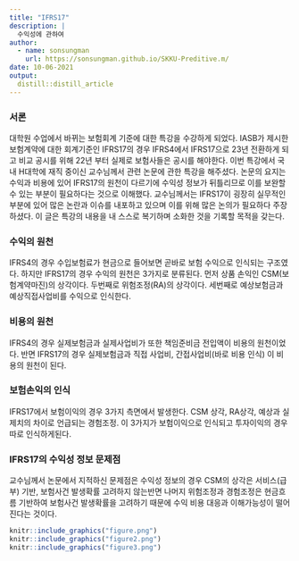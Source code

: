 ```yaml
---
title: "IFRS17"
description: |
  수익성에 관하여
author:
  - name: sonsungman
    url: https://sonsungman.github.io/SKKU-Preditive.m/
date: 10-06-2021
output:
  distill::distill_article
---
```


### 서론

대학원 수업에서 바뀌는 보험회계 기준에 대한 특강을 수강하게 되었다. IASB가 제시한 보험계약에 대한 회계기준인 IFRS17의 경우 IFRS4에서 IFRS17으로 23년 전환하게 되고 비교 공시를 위해 22년 부터 실제로 보험사들은 공시를 해야한다. 이번 특강에서 국내 H대학에 재직 중이신 교수님께서 관련 논문에 관한 특강을 해주셨다. 논문의 요지는 수익과 비용에 있어 IFRS17의 원천이 다르기에 수익성 정보가 뒤틀리므로 이를 보완할 수 있는 부분이 필요하다는 것으로 이해했다. 교수님께서는 IFRS17이 굉장히 실무적인 부분에 있어 많은 논란과 이슈를 내포하고 있으며 이를 위해 많은 논의가 필요하다 주장하셨다. 이 글은 특강의 내용을 내 스스로 복기하며 소화한 것을 기록할 목적을 갖는다. 

### 수익의 원천

IFRS4의 경우 수입보험료가 현금으로 들어보면 곧바로 보험 수익으로 인식되는 구조였다. 하지만 IFRS17의 경우 수익의 원천은 3가지로 분류된다. 먼저 상품 손익인 CSM(보험계약마진)의 상각이다. 두번째로 위험조정(RA)의 상각이다. 세번째로 예상보험금과 예상직접사업비를  수익으로 인식한다. 

### 비용의 원천

IFRS4의 경우 실제보험금과 실제사업비가 또한 책임준비금 전입액이 비용의 원천이었다. 반면 IFRS17의 경우 실제보험금과 직접 사업비, 간접사업비(바로 비용 인식) 이 비용의 원천이 된다. 

### 보험손익의 인식

IFRS17에서 보험이익의 경우 3가지 측면에서 발생한다. CSM 상각, RA상각, 예상과 실제치의 차이로 언급되는 경험조정. 이 3가지가 보험이익으로 인식되고 투자이익의 경우 따로 인식하게된다. 

### IFRS17의 수익성 정보 문제점

교수님께서 논문에서 지적하신 문제점은 수익성 정보의 경우 CSM의 상각은 서비스(급부) 기반, 보험사건 발생확률 고려하지 않는반면 나머지 위험조정과 경험조정은 현금흐름 기반하여 보험사건 발생확률을 고려하기 때문에 수익 비용 대응과 이해가능성이 떨어진다는 것이다.

```r
knitr::include_graphics("figure.png")
knitr::include_graphics("figure2.png")
knitr::include_graphics("figure3.png")
```